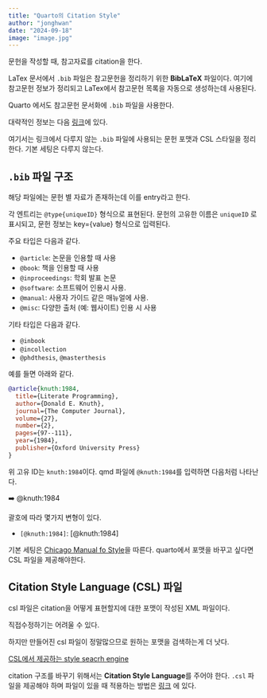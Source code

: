 ```yaml
---
title: "Quarto의 Citation Style"
author: "jonghwan"
date: "2024-09-18"
image: "image.jpg"
---
```


문헌을 작성할 때, 참고자료를 citation을 한다.

LaTex 문서에서 `.bib` 파일은 참고문헌을 정리하기 위한 **BibLaTeX** 파일이다. 여기에 참고문헌 정보가 정리되고 LaTex에서 참고문헌 목록을 자동으로 생성하는데 사용된다.


Quarto 에서도 참고문헌 문서화에 `.bib` 파일을 사용한다.

대략적인 정보는 다음 [링크](https://quarto.org/docs/authoring/citations.html#sec-citations-style)에 있다.


여기서는 링크에서 다루지 않는 `.bib` 파일에 사용되는 문헌 포맷과 CSL 스타일을 정리한다. 기본 세팅은 다루지 않는다.


## `.bib` 파일 구조

해당 파일에는 문헌 별 자료가 존재하는데 이를 entry라고 한다.

각 엔트리는 `@type{uniqueID}` 형식으로 표현된다. 문헌의 고유한 이름은 `uniqueID` 로 표시되고, 문헌 정보는 key={value} 형식으로 입력된다.

주요 타입은 다음과 같다.

- `@article`: 논문을 인용할 때 사용
- `@book`: 책을 인용할 때 사용
- `@inproceedings`: 학회 발표 논문
- `@software`: 소프트웨어 인용시 사용.
- `@manual`: 사용자 가이드 같은 매뉴얼에 사용.
- `@misc`: 다양한 출처 (예: 웹사이트) 인용 시 사용

기타 타입은 다음과 같다.

- `@inbook`
- `@incollection`
- `@phdthesis`, `@masterthesis`

예를 들면 아래와 같다.

```bib
@article{knuth:1984,
  title={Literate Programming},
  author={Donald E. Knuth},
  journal={The Computer Journal},
  volume={27},
  number={2},
  pages={97--111},
  year={1984},
  publisher={Oxford University Press}
}
```


위 고유 ID는 `knuth:1984`이다. qmd 파일에 `@knuth:1984`를 입력하면 다음처럼 나타난다.

➡️ @knuth:1984

괄호에 따라 몇가지 변형이 있다.

- `[@knuth:1984]`: [@knuth:1984]



기본 세팅은 [Chicago Manual fo Style](https://www.chicagomanualofstyle.org/home.html)을 따른다. quarto에서 포맷을 바꾸고 싶다면 CSL 파일을 제공해야한다. 



## Citation Style Language (CSL) 파일

csl 파일은 citation을 어떻게 표현할지에 대한 포맷이 작성된 XML 파일이다. 

직접수정하기는 어려울 수 있다.

하지만 만들어진 csl 파일이 정말많으므로 원하는 포맷을 검색하는게 더 낫다.

[CSL에서 제공하는 style seacrh engine](https://editor.citationstyles.org/searchByExample/)



citation 구조를 바꾸기 위해서는 **Citation Style Language**를 주어야 한다. `.csl` 파일을 제공해야 하며 파일이 있을 때 적용하는 방법은 [링크](https://quarto.org/docs/authoring/citations.html#sec-citations-style) 에 있다.
